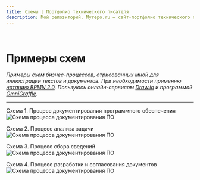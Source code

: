 ```yaml
---
title: Схемы | Портфолио технического писателя
description: Мой репозиторий. Myrepo.ru – сайт-портфолио технического писателя
---
```


<br />

# Примеры схем

*Примеры схем бизнес-процессов, отрисованных мной для иллюстрации текстов и документов. При необходимости применяю [нотацию BPMN 2.0](/knowledge-base/concepts/bpmn.mdx). Пользуюсь онлайн-сервисом [Draw.io](https://www.drawio.com) и программой [OmniGraffle](https://www.omnigroup.com).*

---

Схема 1. Процесс документирования программного обеспечения
![Схема процесса документирования ПО](../../images/diagrams/diagram-001.drawio.png)

Схема 2. Процесс анализа задачи
![Схема процесса документирования ПО](../../images/diagrams/diagram-002.drawio.png)

Схема 3. Процесс сбора сведений
![Схема процесса документирования ПО](../../images/diagrams/diagram-003.drawio.png)

Схема 4. Процесс разработки и согласования документов
![Схема процесса документирования ПО](../../images/diagrams/diagram-004.drawio.png)